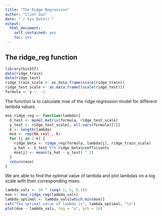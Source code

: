 ```yaml
---
title: "The Ridge Regression"
author: "Clint Guo"
date: "`r Sys.Date()`"
output:
  html_document:
    self_contained: yes
    toc: yes
---
```

<!--
%\VignetteEngine{knitr::rmarkdown}
%\VignetteIndexEntry{The ridge regression vignette}
-->

## The ridge_reg function

```r
library(bis557)
data(ridge_train)
data(ridge_test)
ridge_train_scale <- as.data.frame(scale(ridge_train))
ridge_test_scale <- as.data.frame((scale(ridge_test)))
formula <- y ~. -1
```

The function is to calculate mse of the ridge regression model for different lambda values.

```r
mse_ridge_reg <- function(lambda){ 
  X_test <- model.matrix(formula, ridge_test_scale)
  y_test <- ridge_test_scale[, all.vars(formula)[1]]
  k <- length(lambda)
  mse <- rep(NA_real_, k)
  for (j in 1:k) {
    ridge_beta <- ridge_reg(formula, lambda[j], ridge_train_scale)
    y_hat <- X_test %*% ridge_beta$coefficients
    mse[j] <- mean((y_hat - y_test) ^ 2)
  }
  return(mse)
}
```

We are able to find the optimal value of lambda and plot lambdas on a log scale with their corresponding mses.

```r
lambda_vals <- 10 ^ (seq(-1, 5, 0.1))
mse <- mse_ridge_reg(lambda_vals)
lambda_optimal <- lambda_vals[which.min(mse)]
cat("The optimal value of lambda is", lambda_optimal, "\n")
plot(mse ~ lambda_vals, log = "x", pch = 16)
```

